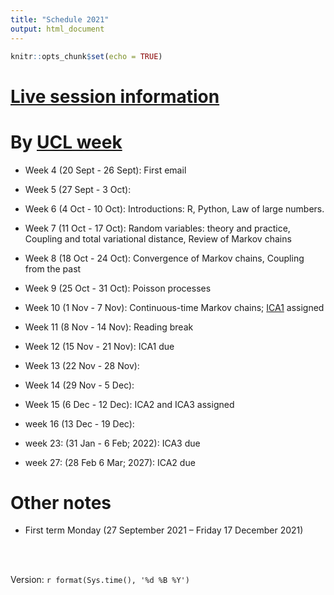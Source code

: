 ```yaml
---
title: "Schedule 2021"
output: html_document
---
```


```r
knitr::opts_chunk$set(echo = TRUE)
```

# [Live session information](https://tsoo-math.github.io/ucl2/live0009.html)


# By [UCL week](https://www.ucl.ac.uk/estates/sites/estates/files/cal_term_times_2021_2022.pdf)

* Week 4 (20 Sept - 26 Sept):  First email
* Week 5 (27 Sept - 3 Oct):
* Week 6 (4 Oct - 10 Oct):  Introductions: R, Python, Law of large numbers.
* Week 7 (11 Oct - 17 Oct): Random variables: theory and practice, Coupling and total variational distance, Review of Markov chains
* Week 8 (18 Oct - 24 Oct):  Convergence of Markov chains, Coupling from the past
* Week 9 (25 Oct - 31 Oct):  Poisson processes
* Week 10 (1 Nov - 7 Nov):  Continuous-time Markov chains;  [ICA1](https://tsoo-math.github.io/ucl2/2021-ica1-stat9-release.html) assigned
* Week 11 (8 Nov - 14 Nov):  Reading break
* Week 12 (15 Nov - 21 Nov): ICA1 due
* Week 13 (22 Nov - 28 Nov):  
* Week 14 (29 Nov - 5 Dec):  
  
* Week 15 (6 Dec - 12 Dec): ICA2 and ICA3 assigned
  
* week 16 (13 Dec - 19 Dec):
  

* week 23: (31 Jan - 6 Feb;  2022):  ICA3 due
* week 27: (28 Feb 6 Mar; 2027):  ICA2 due

# Other notes

* First term Monday (27 September 2021 -- Friday 17 December 2021)



<br>
<br>

 Version:  `r format(Sys.time(), '%d %B %Y')`

<br>
<br>
<br>